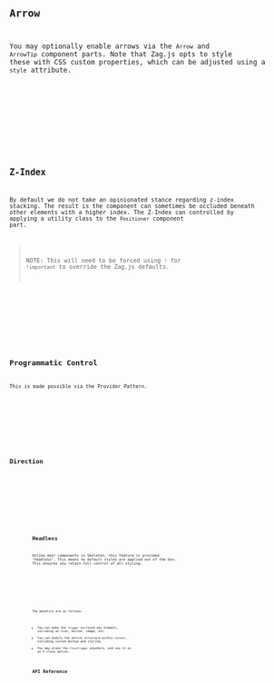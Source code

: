 





<Preview client:load>
	<Fragment slot="preview">
		<Default client:visible />
	</Fragment>
	<Fragment slot="code">
		<Code code={DefaultRaw} lang="tsx" />
	</Fragment>
</Preview>

## Arrow

You may optionally enable arrows via the `Arrow` and `ArrowTip` component parts. Note that Zag.js opts to style these with CSS custom properties, which can be adjusted using a `style` attribute.

<Preview client:load>
	<Fragment slot="preview">
		<Arrow client:visible />
	</Fragment>
	<Fragment slot="code">
		<Code code={ArrowRaw} lang="tsx" />
	</Fragment>
</Preview>

## Z-Index

By default we do not take an opinionated stance regarding z-index stacking. The result is the component can sometimes be occluded beneath other elements with a higher index. The Z-Index can controlled by applying a utility class to the `Positioner` component part.

> NOTE: This will need to be forced using `!` for `!important` to override the Zag.js defaults.

<Preview client:load>
	<Fragment slot="preview">
		<ZIndex client:visible />
	</Fragment>
	<Fragment slot="code">
		<Code code={ZIndexRaw} lang="tsx" />
	</Fragment>
</Preview>

## Programmatic Control

This is made possible via the Provider Pattern.

<Preview client:load>
	<Fragment slot="preview">
		<Programmatic client:visible />
	</Fragment>
	<Fragment slot="code">
		<Code code={ProgrammaticRaw} lang="tsx" />
	</Fragment>
</Preview>

## Direction

<Preview client:load>
	<Fragment slot="preview">
		<Dir client:visible />
	</Fragment>
	<Fragment slot="code">
		<Code code={DirRaw} lang="tsx" />
	</Fragment>
</Preview>

## Headless

Unlike most components in Skeleton, this feature is provided "headless". This means no default styles are applied out of the box. This ensures you retain full control of all styling.

<Preview client:load>
	<Fragment slot="preview">
		<Headless client:visible />
	</Fragment>
	<Fragment slot="code">
		<Code code={HeadlessRaw} lang="tsx" />
	</Fragment>
</Preview>

The benefits are as follows:

- You can make the `Trigger` surround any element, including an icon, button, image, etc.
- You can modify the entire structure within `Content`, including custom markup and styling.
- You may place the `CloseTrigger` anywhere, and use it as an X close option.

## API Reference

<ApiTable />

